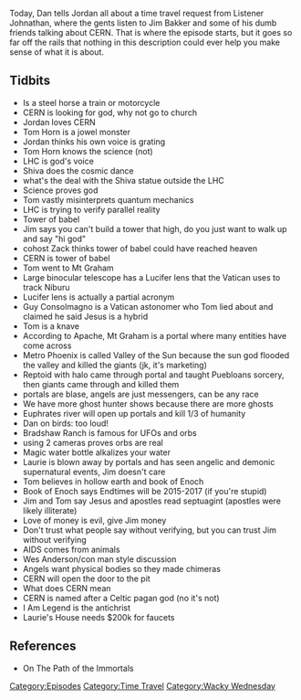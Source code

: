 {{Episode
    | title           = Godly Particles and Illiteracy
    | caption         = [https://knowledgefight.libsyn.com/knowledge-fight-godly-particles-and-illiteracy Listen to this episode on Libsyn]
    | episodeNumber   = 184
    | length          = 02:50:47
    | airDate         = July 25, 2018
    | episodeType     = [[:Category:Time Travel|Time Travel]], [[:Category:Wacky Wednesday|Wacky Wednesday]]
    | appearance      = [[Jim Bakker]], [[Tom Horn]], [[cohost Zack]], [[Dr Mose]], [[Chris Putnam]], [[Guy Consolmagno]], [[Laurie Bakker]]
    | oocDrop         = Netflix is fullfilment of prophecy
    | previousEpisode = [[183: February 12-16, 2009]]
    | nextEpisode     = [[185: July 27, 2018]]
}}

{{Stub}}

Today, Dan tells Jordan all about a time travel request from Listener Johnathan, where the gents listen to Jim Bakker and some of his dumb friends talking about CERN. That is where the episode starts, but it goes so far off the rails that nothing in this description could ever help you make sense of what it is about.

==Tidbits==

*Is a steel horse a train or motorcycle
*CERN is looking for god, why not go to church
*Jordan loves CERN
*Tom Horn is a jowel monster
*Jordan thinks his own voice is grating
*Tom Horn knows the science (not)
*LHC is god's voice
*Shiva does the cosmic dance
*what's the deal with the Shiva statue outside the LHC
*Science proves god
*Tom vastly misinterprets quantum mechanics
*LHC is trying to verify parallel reality
*Tower of babel
*Jim says you can't build a tower that high, do you just want to walk up and say "hi god"
*cohost Zack thinks tower of babel could have reached heaven
*CERN is tower of babel
*Tom went to Mt Graham
*Large binocular telescope has a Lucifer lens that the Vatican uses to track Niburu
*Lucifer lens is actually a partial acronym
*Guy Consolmagno is a Vatican astonomer who Tom lied about and claimed he said Jesus is a hybrid
*Tom is a knave
*According to Apache, Mt Graham is a portal where many entities have come across
*Metro Phoenix is called Valley of the Sun because the sun god flooded the valley and killed the giants (jk, it's marketing)
*Reptoid with halo came through portal and taught Puebloans sorcery, then giants came through and killed them
*portals are blase, angels are just messengers, can be any race
*We have more ghost hunter shows because there are more ghosts
*Euphrates river will open up portals and kill 1/3 of humanity
*Dan on birds: too loud!
*Bradshaw Ranch is famous for UFOs and orbs
*using 2 cameras proves orbs are real
*Magic water bottle alkalizes your water
*Laurie is blown away by portals and has seen angelic and demonic supernatural events, Jim doesn't care
*Tom believes in hollow earth and book of Enoch
*Book of Enoch says Endtimes will be 2015-2017 (if you're stupid)
*Jim and Tom say Jesus and apostles read septuagint (apostles were likely illiterate)
*Love of money is evil, give Jim money
*Don't trust what people say without verifying, but you can trust Jim without verifying
*AIDS comes from animals
*Wes Anderson/con man style discussion
*Angels want physical bodies so they made chimeras
*CERN will open the door to the pit
*What does CERN mean
*CERN is named after a Celtic pagan god (no it's not)
*I Am Legend is the antichrist
*Laurie's House needs $200k for faucets

==References==

*On The Path of the Immortals

[[Category:Episodes]]
[[Category:Time Travel]]
[[Category:Wacky Wednesday]]
